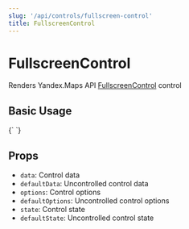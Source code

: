 ```yaml
---
slug: '/api/controls/fullscreen-control'
title: FullscreenControl
---
```



# FullscreenControl

Renders Yandex.Maps API [FullscreenControl][control] control

## Basic Usage

<Canvas>
  {`
  <YMaps>
    <Map
      defaultState={{
        center: [55.751574, 37.573856],
        zoom: 9,
        controls: [],
      }}
    >
      <FullscreenControl />
    </Map>
  </YMaps>
`}
</Canvas>

## Props

- `data`: Control data
- `defaultData`: Uncontrolled control data
- `options`: Control options
- `defaultOptions`: Uncontrolled control options
- `state`: Control state
- `defaultState`: Uncontrolled control state

[control]:
  https://tech.yandex.com/maps/doc/jsapi/2.1/ref/reference/control.FullscreenControl-docpage/
